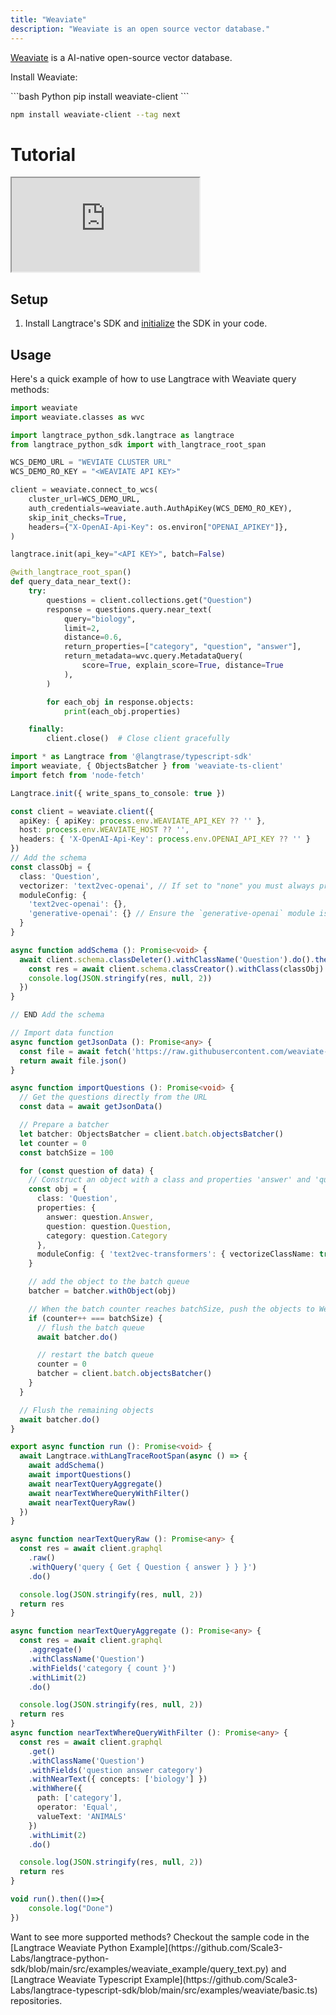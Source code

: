 ```yaml
---
title: "Weaviate"
description: "Weaviate is an open source vector database."
---
```


[Weaviate](https://weaviate.io) is a AI-native open-source vector database.

Install Weaviate:

<CodeGroup>
```bash Python
pip install weaviate-client
```

```bash Typescript
npm install weaviate-client --tag next
```
</CodeGroup>

# Tutorial

<div style={{ position: 'relative', paddingBottom: '56.25%', height: 0, overflow: 'hidden', maxWidth: '100%', background: '#000', marginTop: '10px' }}>
  <iframe
    src="https://www.youtube.com/embed/qPhWr0A0t98"
    allow="accelerometer; autoplay; clipboard-write; encrypted-media; gyroscope; picture-in-picture"
    allowFullScreen
    style={{ position: 'absolute', top: 0, left: 0, width: '100%', height: '100%' }}
  ></iframe>
</div>

## Setup

1. Install Langtrace's SDK and [initialize](/quickstart) the SDK in your code.

## Usage

Here's a quick example of how to use Langtrace with Weaviate query methods:
<CodeBlock>

```python Python SDK
import weaviate
import weaviate.classes as wvc

import langtrace_python_sdk.langtrace as langtrace
from langtrace_python_sdk import with_langtrace_root_span

WCS_DEMO_URL = "WEVIATE CLUSTER URL"
WCS_DEMO_RO_KEY = "<WEAVIATE API KEY>"

client = weaviate.connect_to_wcs(
    cluster_url=WCS_DEMO_URL,
    auth_credentials=weaviate.auth.AuthApiKey(WCS_DEMO_RO_KEY),
    skip_init_checks=True,
    headers={"X-OpenAI-Api-Key": os.environ["OPENAI_APIKEY"]},
)

langtrace.init(api_key="<API KEY>", batch=False)

@with_langtrace_root_span()
def query_data_near_text():
    try:
        questions = client.collections.get("Question")
        response = questions.query.near_text(
            query="biology",
            limit=2,
            distance=0.6,
            return_properties=["category", "question", "answer"],
            return_metadata=wvc.query.MetadataQuery(
                score=True, explain_score=True, distance=True
            ),
        )

        for each_obj in response.objects:
            print(each_obj.properties)

    finally:
        client.close()  # Close client gracefully
```
``` typescript Typescript SDK
import * as Langtrace from '@langtrase/typescript-sdk'
import weaviate, { ObjectsBatcher } from 'weaviate-ts-client'
import fetch from 'node-fetch'

Langtrace.init({ write_spans_to_console: true })

const client = weaviate.client({
  apiKey: { apiKey: process.env.WEAVIATE_API_KEY ?? '' },
  host: process.env.WEAVIATE_HOST ?? '',
  headers: { 'X-OpenAI-Api-Key': process.env.OPENAI_API_KEY ?? '' }
})
// Add the schema
const classObj = {
  class: 'Question',
  vectorizer: 'text2vec-openai', // If set to "none" you must always provide vectors yourself. Could be any other "text2vec-*" also.
  moduleConfig: {
    'text2vec-openai': {},
    'generative-openai': {} // Ensure the `generative-openai` module is used for generative queries
  }
}

async function addSchema (): Promise<void> {
  await client.schema.classDeleter().withClassName('Question').do().then(async (_) => {
    const res = await client.schema.classCreator().withClass(classObj).do()
    console.log(JSON.stringify(res, null, 2))
  })
}

// END Add the schema

// Import data function
async function getJsonData (): Promise<any> {
  const file = await fetch('https://raw.githubusercontent.com/weaviate-tutorials/quickstart/main/data/jeopardy_tiny.json')
  return await file.json()
}

async function importQuestions (): Promise<void> {
  // Get the questions directly from the URL
  const data = await getJsonData()

  // Prepare a batcher
  let batcher: ObjectsBatcher = client.batch.objectsBatcher()
  let counter = 0
  const batchSize = 100

  for (const question of data) {
    // Construct an object with a class and properties 'answer' and 'question'
    const obj = {
      class: 'Question',
      properties: {
        answer: question.Answer,
        question: question.Question,
        category: question.Category
      },
      moduleConfig: { 'text2vec-transformers': { vectorizeClassName: true } }
    }

    // add the object to the batch queue
    batcher = batcher.withObject(obj)

    // When the batch counter reaches batchSize, push the objects to Weaviate
    if (counter++ === batchSize) {
      // flush the batch queue
      await batcher.do()

      // restart the batch queue
      counter = 0
      batcher = client.batch.objectsBatcher()
    }
  }

  // Flush the remaining objects
  await batcher.do()
}

export async function run (): Promise<void> {
  await Langtrace.withLangTraceRootSpan(async () => {
    await addSchema()
    await importQuestions()
    await nearTextQueryAggregate()
    await nearTextWhereQueryWithFilter()
    await nearTextQueryRaw()
  })
}

async function nearTextQueryRaw (): Promise<any> {
  const res = await client.graphql
    .raw()
    .withQuery('query { Get { Question { answer } } }')
    .do()

  console.log(JSON.stringify(res, null, 2))
  return res
}

async function nearTextQueryAggregate (): Promise<any> {
  const res = await client.graphql
    .aggregate()
    .withClassName('Question')
    .withFields('category { count }')
    .withLimit(2)
    .do()

  console.log(JSON.stringify(res, null, 2))
  return res
}
async function nearTextWhereQueryWithFilter (): Promise<any> {
  const res = await client.graphql
    .get()
    .withClassName('Question')
    .withFields('question answer category')
    .withNearText({ concepts: ['biology'] })
    .withWhere({
      path: ['category'],
      operator: 'Equal',
      valueText: 'ANIMALS'
    })
    .withLimit(2)
    .do()

  console.log(JSON.stringify(res, null, 2))
  return res
}

void run().then(()=>{
    console.log("Done")
})
```
</CodeBlock>
Want to see more supported methods? Checkout the sample code in the [Langtrace Weaviate Python Example](https://github.com/Scale3-Labs/langtrace-python-sdk/blob/main/src/examples/weaviate_example/query_text.py) and [Langtrace Weaviate Typescript Example](https://github.com/Scale3-Labs/langtrace-typescript-sdk/blob/main/src/examples/weaviate/basic.ts) repositories.
